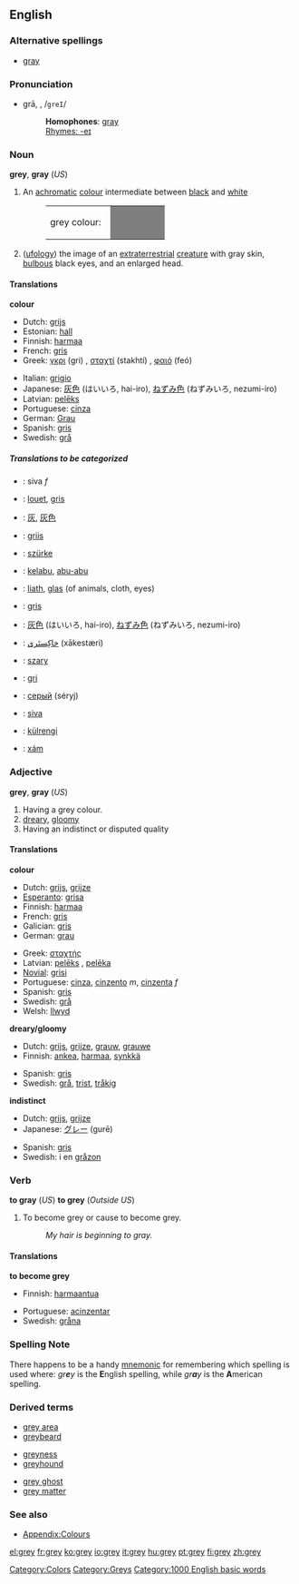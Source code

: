 {{See|Grey}}
==English==

===Alternative spellings===
*{{US}} [[gray]]

===Pronunciation===
*grā, {{IPA|/ɡreɪ/}}, /<tt>greI</tt>/
*:'''Homophones''': [[gray]]
*:[[Rhymes:English:-eɪ|Rhymes: -eɪ]]

===Noun===
'''grey''', '''gray''' (''US'') 

# An [[achromatic]] [[colour]] intermediate between [[black]] and [[white]]
#:<table><tr><td>grey colour: &nbsp;</td><td bgcolor="#7F7F7F" width="80">&nbsp; </td></tr></table>
# ([[ufology]]) the image of an [[extraterrestrial]] [[creature]] with gray skin, [[bulbous]] black eyes, and an enlarged head.

====Translations====
'''colour'''
{{top}}
* Dutch: [[grijs]] {{n}}
* Estonian: [[hall]]
* Finnish: [[harmaa]]
* French: [[gris]] {{m}}
* Greek: [[γκρι]] (gri) {{n}}, [[σταχτί]] (stakhtí) {{n}}, [[φαιό]] (feó) {{n}}
{{mid}}
* Italian: [[grigio]] {{m}}
* Japanese: [[灰色]] (はいいろ, hai-iro), [[ねずみ色]] (ねずみいろ, nezumi-iro)
*Latvian: [[pelēks]]
* Portuguese: [[cinza]]
* German: [[Grau]]
* Spanish: [[gris]] {{m}}
* Swedish: [[grå]]
{{bottom}}

=====Translations to be categorized=====
{{checktrans}}
<!--Remove this section once all of the translations below have been moved into the tables above.-->

*{{ttbc|Bosnian}}: siva ''f''
*{{ttbc|Breton}}: [[louet]], [[gris]]
*{{ttbc|Chinese}}: [[灰]], [[灰色]]
*{{ttbc|Frisian}}: [[griis]]
*{{ttbc|Hungarian}}: [[szürke]]
*{{ttbc|Indonesian}}: [[kelabu]], [[abu|abu-abu]]
*{{ttbc|Irish}}: [[liath]], [[glas]] (of animals, cloth, eyes)
*{{ttbc|Interlingua}}: [[gris]]

*{{ttbc|Japanese}}: [[灰色]] (はいいろ, hai-iro), [[ねずみ色]] (ねずみいろ, nezumi-iro)
*{{ttbc|Persian}}: [[خاكِستَری]] (xākestæri)
*{{ttbc|Polish}}: [[szary]]
*{{ttbc|Romanian}}: [[gri]]
*{{ttbc|Russian}}: [[серый]] (séryj)
*{{ttbc|Slovene}}: [[siva]]
*{{ttbc|Turkish}}: [[külrengi]]
*{{ttbc|Vietnamese}}: [[xám]]

===Adjective===
'''grey''', '''gray''' (''US'')

# Having a grey colour.
# [[dreary]], [[gloomy]]
# Having an indistinct or disputed quality

====Translations====
'''colour'''
{{top}}
* Dutch: [[grijs]], [[grijze]]
* [[Esperanto]]: [[grisa]]
* Finnish: [[harmaa]]
* French: [[gris]]
* Galician: [[gris]]
* German: [[grau]]
{{mid}}
*Greek: [[σταχτής]] 
*Latvian: [[pelēks]] {{m}}, [[pelēka]] {{f}}
*[[Novial]]: [[grisi]]
* Portuguese: [[cinza]], [[cinzento]] ''m'', [[cinzenta]] ''f''
* Spanish: [[gris]]
* Swedish: [[grå]]
* Welsh: [[llwyd]]
{{bottom}}

'''dreary/gloomy'''
{{top}}
* Dutch: [[grijs]], [[grijze]], [[grauw]], [[grauwe]]
* Finnish: [[ankea]], [[harmaa]], [[synkkä]]
{{mid}}
* Spanish: [[gris]]
* Swedish: [[grå]], [[trist]], [[tråkig]]
{{bottom}}

'''indistinct'''
{{top}}
* Dutch: [[grijs]], [[grijze]]
* Japanese: [[グレー]] (gurē)
{{mid}}
* Spanish: [[gris]]
* Swedish: i en [[gråzon]]
{{bottom}}

===Verb===
'''to gray''' (''US'') '''to grey''' (''Outside US'')

# To become grey or cause to become grey.
#: ''My hair is beginning to gray.''

====Translations====

'''to become grey'''
{{top}}
*Finnish: [[harmaantua]]
{{mid}}
*Portuguese: [[acinzentar]]
* Swedish: [[gråna]]
{{bottom}}

===Spelling Note===
There happens to be a handy [[mnemonic]] for remembering which spelling is used where: ''gr'''e'''y'' is the '''E'''nglish spelling, while ''gr'''a'''y'' is the '''A'''merican spelling.

===Derived terms===
{{top3}}
*[[grey area]]
*[[greybeard]]
{{mid3}}
*[[greyness]]
*[[greyhound]]
{{mid3}}
*[[grey ghost]]
*[[grey matter]]
{{bottom}}

===See also===
*[[Wiktionary_Appendix:Colours|Appendix:Colours]]

[[Category:Colors]]
[[Category:Greys]]
[[Category:1000 English basic words]]

[[el:grey]]
[[fr:grey]]
[[ko:grey]]
[[io:grey]]
[[it:grey]]
[[hu:grey]]
[[pt:grey]]
[[fi:grey]]
[[zh:grey]]